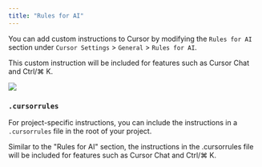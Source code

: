 ```yaml
---
title: "Rules for AI"
---
```


You can add custom instructions to Cursor by modifying the `Rules for AI` section under `Cursor Settings` > `General` > `Rules for AI`.

This custom instruction will be included for features such as Cursor Chat and Ctrl/⌘ K.

<Frame>
<img src="/images/context/rules-for-ai.png" />
</Frame>

### `.cursorrules`

For project-specific instructions, you can include the instructions in a `.cursorrules` file in the root of your project.

Similar to the "Rules for AI" section, the instructions in the .cursorrules file will be included for features such as Cursor Chat and Ctrl/⌘ K.
